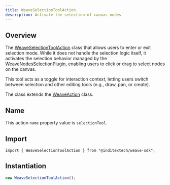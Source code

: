 ```yaml
---
title: WeaveSelectionToolAction
description: Activate the selection of canvas nodes
---
```



## Overview

The [WeaveSelectionToolAction](https://github.com/InditexTech/weavejs/blob/main/code/packages/sdk/src/actions/selection-tool/selection-tool.ts)
class that allows users to enter or exit selection mode. While it does not handle
the selection logic itself, it activates the selection behavior managed by the
[WeaveNodesSelectionPlugin](/docs/sdk/api-reference/plugins/nodes-selection),
enabling users to click or drag to select nodes on the canvas.

This tool acts as a toggle for interaction context, letting users switch between
selection and other editing tools (e.g., draw, pan, or create).

The class extends the [WeaveAction](/docs/sdk/api-reference/actions/action) class.

## Name

This action `name` property value is `selectionTool`.

## Import

```shell
import { WeaveSelectionToolAction } from "@inditextech/weave-sdk";
```

## Instantiation

```ts
new WeaveSelectionToolAction();
```
